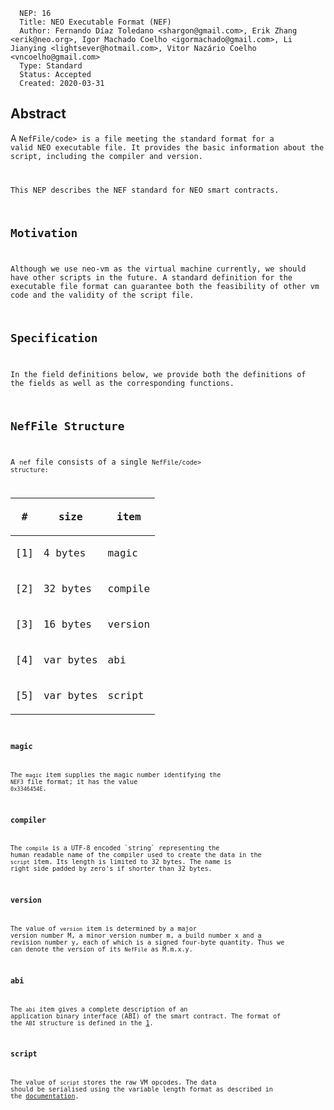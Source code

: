 <pre>
  NEP: 16
  Title: NEO Executable Format (NEF)
  Author: Fernando Díaz Toledano <shargon@gmail.com>, Erik Zhang <erik@neo.org>, Igor Machado Coelho <igormachado@gmail.com>, Li Jianying <lightsever@hotmail.com>, Vitor Nazário Coelho <vncoelho@gmail.com>
  Type: Standard
  Status: Accepted
  Created: 2020-03-31
</pre>

==Abstract==

A <code>NefFile/code> is a file meeting the standard format for a valid NEO executable file. It provides the basic information about the script, including the compiler and version.

This NEP describes the NEF standard for NEO smart contracts.

==Motivation==

Although we use neo-vm as the virtual machine currently, we should have other scripts in the future. A standard definition for the executable file format can guarantee both the feasibility of other vm code and the validity of the script file.

==Specification==

In the field definitions below, we provide both the definitions of the fields as well as the corresponding functions.

==NefFile Structure==

A <code>nef</code> file consists of a single <code>NefFile/code> structure:

{| class="wikitable sortable" style="width: auto; text-align: center; font-size: smaller; table-layout: fixed;"
!<nowiki>#</nowiki>
!size
!item
|-
| [1]
| 4 bytes
| magic
|-
| [2]
| 32 bytes
| compile
|-
| [3]
| 16 bytes
| version
|-
| [4]
| var bytes
| abi
|-
| [5]
| var bytes
| script
|}

===magic===

The <code>magic</code> item supplies the magic number identifying the <code>NEF3</code> file format; it has the value <code>0x3346454E</code>.

===compiler===

The <code>compile</code> is a UTF-8 encoded `string` representing the human readable name of the compiler used to create the data in the <code>script</code> item. Its length is limited to 32 bytes. The name is right side padded by zero's if shorter than 32 bytes.

===version===

The value of <code>version</code> item is determined by a major version number M, a minor version number m, a build number x and a revision number y, each of which is a signed four-byte quantity. Thus we can denote the version of its <code>NefFile</code> as M.m.x.y.

===abi===

The <code>abi</code> item gives a complete description of an application binary interface (ABI) of the smart contract. The format of the <code>ABI</code> structure is defined in the [https://github.com/neo-project/proposals/pull/119/files].

===script===

The value of <code>script</code> stores the raw VM opcodes. The data should be serialised using the variable length format as described in the [https://docs.neo.org/developerguide/en/articles/conventions.html#variable-length-types documentation].
